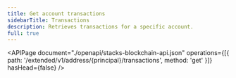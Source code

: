 ```yaml
---
title: Get account transactions
sidebarTitle: Transactions
description: Retrieves transactions for a specific account.
full: true
---
```


<APIPage
  document="./openapi/stacks-blockchain-api.json"
  operations={[{ path: '/extended/v1/address/{principal}/transactions', method: 'get' }]}
  hasHead={false}
/>
